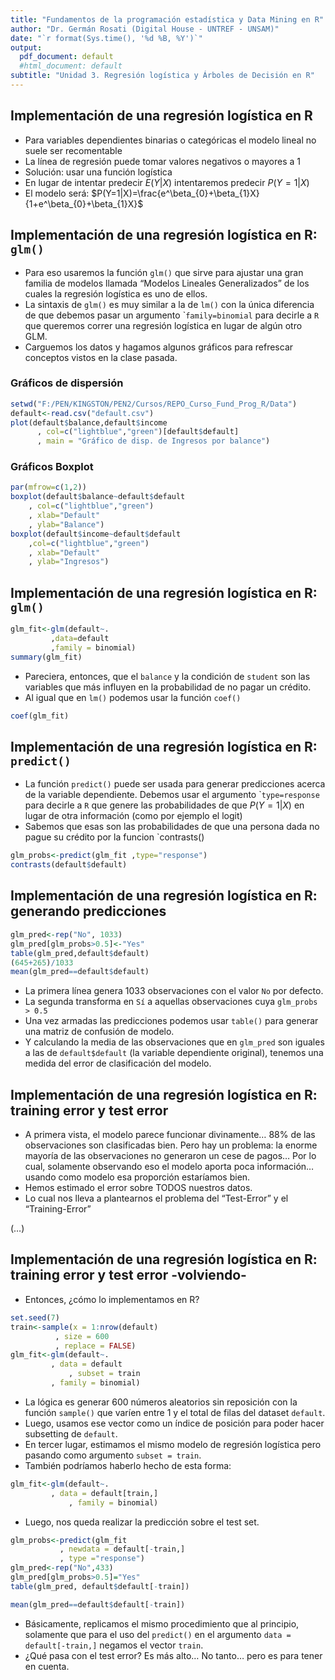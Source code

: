 ```yaml
---
title: "Fundamentos de la programación estadística y Data Mining en R"
author: "Dr. Germán Rosati (Digital House - UNTREF - UNSAM)"
date: "`r format(Sys.time(), '%d %B, %Y')`"
output:
  pdf_document: default
  #html_document: default
subtitle: "Unidad 3. Regresión logística y Árboles de Decisión en R"
---
```


## Implementación de una regresión logística en R
* Para variables dependientes binarias o categóricas el modelo lineal no suele ser recomentable
* La línea de regresión puede tomar valores negativos o mayores a 1
* Solución: usar una función logística
* En lugar de intentar predecir $E(Y|X)$ intentaremos predecir $P(Y=1|X)$
* El modelo será: $P(Y=1|X)=\frac{e^\beta_{0}+\beta_{1}X}{1+e^\beta_{0}+\beta_{1}X}$

## Implementación de una regresión logística en R: `glm()`
* Para eso usaremos la función `glm()` que sirve para ajustar una gran familia de modelos llamada "Modelos Lineales Generalizados" de los cuales la regresión logística es uno de ellos.
* La sintaxis de `glm()` es muy similar a la de `lm()` con la única diferencia de que debemos pasar un argumento ``family=binomial` para decirle a `R` que queremos correr una regresión logística en lugar de algún otro GLM.
* Carguemos los datos y hagamos algunos gráficos para refrescar conceptos vistos en la clase pasada.

### Gráficos de dispersión

```r
setwd("F:/PEN/KINGSTON/PEN2/Cursos/REPO_Curso_Fund_Prog_R/Data")
default<-read.csv("default.csv")
plot(default$balance,default$income
      , col=c("lightblue","green")[default$default]
      , main = "Gráfico de disp. de Ingresos por balance")
```

### Gráficos Boxplot
```r
par(mfrow=c(1,2))
boxplot(default$balance~default$default
	, col=c("lightblue","green")
	, xlab="Default"
	, ylab="Balance")
boxplot(default$income~default$default
	,col=c("lightblue","green")
	, xlab="Default"
	, ylab="Ingresos")
```

## Implementación de una regresión logística en R: `glm()`
```r
glm_fit<-glm(default~.
	     ,data=default
	     ,family = binomial)
summary(glm_fit)
```
* Pareciera, entonces, que el `balance` y la condición de `student` son las variables que más influyen en la probabilidad de no pagar un crédito.
* Al igual que en `lm()` podemos usar la función `coef()`
```r
coef(glm_fit)
```

## Implementación de una regresión logística en R: `predict()` 
* La función `predict()` puede ser usada para generar predicciones acerca de la variable dependiente. Debemos usar el argumento ``type=response` para decirle a `R` que genere las probabilidades de que $P(Y=1|X)$ en lugar de otra información (como por ejemplo el logit)	
* Sabemos que esas son las probabilidades de que una persona dada no pague su crédito por la funcion `contrasts()
```r
glm_probs<-predict(glm_fit ,type="response")
contrasts(default$default)
```

## Implementación de una regresión logística en R: generando predicciones
```r
glm_pred<-rep("No", 1033)
glm_pred[glm_probs>0.5]<-"Yes"
table(glm_pred,default$default)
(645+265)/1033
mean(glm_pred==default$default)
```
* La primera línea genera 1033 observaciones con el valor `No` por defecto.
* La segunda transforma en `Sí` a aquellas observaciones cuya `glm_probs > 0.5`	
* Una vez armadas las predicciones podemos usar `table()` para generar una matriz de confusión de modelo.
* Y calculando la media de las observaciones que en `glm_pred` son iguales a las de `default$default` (la variable dependiente original), tenemos una medida del error de clasificación del modelo.

## Implementación de una regresión logística en R: training error y test error
* A primera vista, el modelo parece funcionar divinamente... 88% de las observaciones son clasificadas bien. Pero hay un problema: la enorme mayoría de las observaciones no generaron un cese de pagos... Por lo cual, solamente observando eso el modelo aporta poca información... usando como modelo esa proporción estaríamos bien.
* Hemos estimado el error sobre TODOS nuestros datos.
* Lo cual nos lleva a plantearnos el problema del "Test-Error" y el "Training-Error"

(...)

## Implementación de una regresión logística en R: training error y test error -volviendo-
* Entonces, ¿cómo lo implementamos en R?
```r
set.seed(7)
train<-sample(x = 1:nrow(default)
	      , size = 600
	      , replace = FALSE)
glm_fit<-glm(default~.
	     , data = default
             , subset = train
	     , family = binomial)
```
* La lógica es generar 600 números aleatorios sin reposición con la función `sample()` que varíen entre 1 y el total de filas del dataset `default`.
* Luego, usamos ese vector como un índice de posición para poder hacer subsetting de `default`.
* En tercer lugar, estimamos el mismo modelo de regresión logística pero pasando como argumento `subset = train`. 
* También podríamos haberlo hecho de esta forma:
```r
glm_fit<-glm(default~.
	     , data = default[train,]
             , family = binomial)
```
* Luego, nos queda realizar la predicción sobre el test set.
```r
glm_probs<-predict(glm_fit 
		   , newdata = default[-train,]
		   , type ="response")
glm_pred<-rep("No",433)
glm_pred[glm_probs>0.5]="Yes"
table(glm_pred, default$default[-train])

mean(glm_pred==default$default[-train])
```
* Básicamente, replicamos el mismo procedimiento que al principio, solamente que para el uso del `predict()` en el argumento `data = default[-train,]` negamos el vector `train`. 
* ¿Qué pasa con el test error? Es más alto... No tanto... pero es para tener en cuenta.